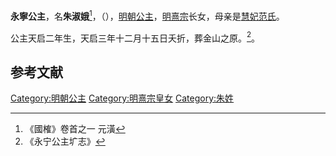 {{Otheruses|永宁公主|other=同名或類似名的其它條目描述}}
{{東亞女性歷史人物
| 名稱=永宁公主
| 身份=[[明朝|明朝]]公主
| 畫像=
| 說明=
| 姓=朱
| 名=淑娥
| 封爵=[[公主|公主]]
| 位號=
| 封號=永宁公主
| 出生年=1622年
| 逝世年=1624年
| 諡號=
| 墳墓=北京金山
| 父親=[[明熹宗|明熹宗]]
| 同胞兄弟=[[朱慈焴|朱慈焴]]
| 母親=[[范慧妃_(明熹宗)|范慧妃]]
|}}

'''永寧公主'''，名'''朱淑娥'''<ref name="c">《國榷》卷首之一 元潢</ref>，（{{bd|1622年||1624年|}}），[[明朝|明朝]][[公主|公主]]，[[明熹宗|明熹宗]]长女，母亲是[[范慧妃_(明熹宗)|慧妃范氏]]。

公主天启二年生，天启三年十二月十五日夭折，葬金山之原。<ref>《永宁公主圹志》</ref>。

==参考文献==
<div class="references-small">
<references></references>
</div>

{{明熹宗皇室}}
[[Category:明朝公主|Category:明朝公主]]
[[Category:明熹宗皇女|Category:明熹宗皇女]]
[[Category:朱姓|Category:朱姓]]